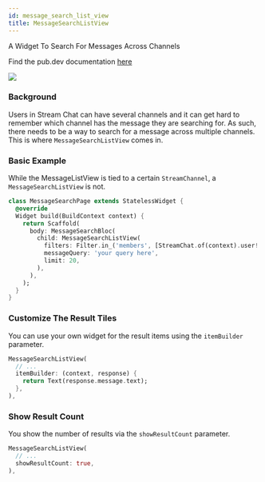 ```yaml
---
id: message_search_list_view
title: MessageSearchListView
---
```


A Widget To Search For Messages Across Channels

Find the pub.dev documentation [here](https://pub.dev/documentation/stream_chat_flutter/latest/stream_chat_flutter/MessageSearchListView-class.html)

![](../assets/message_search_list_view.png)

### Background

Users in Stream Chat can have several channels and it can get hard to remember which channel has the
message they are searching for. As such, there needs to be a way to search for a message across multiple
channels. This is where `MessageSearchListView` comes in.

### Basic Example

While the MessageListView is tied to a certain `StreamChannel`, a `MessageSearchListView` is not.

```dart
class MessageSearchPage extends StatelessWidget {
  @override
  Widget build(BuildContext context) {
    return Scaffold(
      body: MessageSearchBloc(
        child: MessageSearchListView(
          filters: Filter.in_('members', [StreamChat.of(context).user!.id],),
          messageQuery: 'your query here',
          limit: 20,
        ),
      ),
    );
  }
}
```

### Customize The Result Tiles

You can use your own widget for the result items using the `itemBuilder` parameter.

```dart
MessageSearchListView(
  // ...
  itemBuilder: (context, response) {
    return Text(response.message.text);
  },
),
```

### Show Result Count

You show the number of results via the `showResultCount` parameter.

```dart
MessageSearchListView(
  // ...
  showResultCount: true,
),
```
